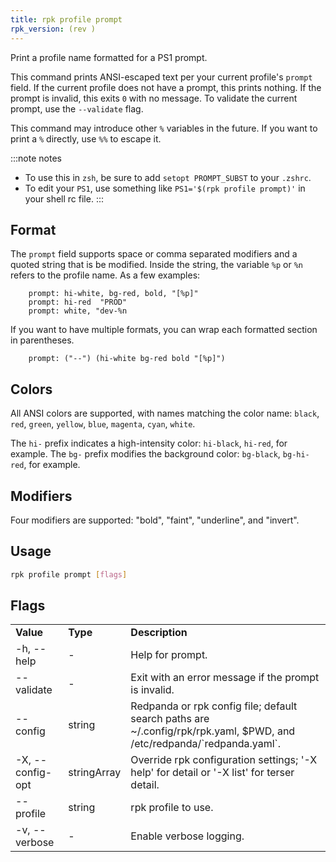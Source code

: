 ```yaml
---
title: rpk profile prompt
rpk_version: (rev )
---
```


<head>
  <meta name="title" content="rpk profile prompt| Redpanda Docs" />
  <meta name="description" content="rpk profile prompt" />
  <link rel="canonical" href="https://docs.redpanda.com/docs/reference/rpk/rpk-profile/rpk-profile-prompt/" />
</head>

Print a profile name formatted for a PS1 prompt.

This command prints ANSI-escaped text per your current profile's `prompt`
field. If the current profile does not have a prompt, this prints nothing.
If the prompt is invalid, this exits `0` with no message. To validate the
current prompt, use the `--validate` flag.

This command may introduce other `%` variables in the future. If you want to
print a `%` directly, use `%%` to escape it.

:::note notes
- To use this in `zsh`, be sure to add `setopt PROMPT_SUBST` to your `.zshrc`.
- To edit your `PS1`, use something like `PS1='$(rpk profile prompt)'` in your
shell rc file.
:::

## Format

The `prompt` field supports space or comma separated modifiers and a quoted
string that is be modified. Inside the string, the variable `%p` or `%n` refers to
the profile name. As a few examples:

```text
    prompt: hi-white, bg-red, bold, "[%p]"
    prompt: hi-red  "PROD"
    prompt: white, "dev-%n
```

If you want to have multiple formats, you can wrap each formatted section in
parentheses.

```text
    prompt: ("--") (hi-white bg-red bold "[%p]")
```

## Colors

All ANSI colors are supported, with names matching the color name:
`black`, `red`, `green`, `yellow`, `blue`, `magenta`, `cyan`, `white`.

The `hi-` prefix indicates a high-intensity color: `hi-black`, `hi-red`, for example.
The `bg-` prefix modifies the background color: `bg-black`, `bg-hi-red`, for example.

## Modifiers

Four modifiers are supported: "bold", "faint", "underline", and "invert".

## Usage

```bash
rpk profile prompt [flags]
```

## Flags

<table>
  <tbody>
    <tr>
      <td>
        <strong>Value</strong>
      </td>
      <td>
        <strong>Type</strong>
      </td>
      <td>
        <strong>Description</strong>
      </td>
    </tr>
    <tr>
      <td>-h, --help</td>
      <td>-</td>
      <td>Help for prompt.</td>
    </tr>
    <tr>
      <td>--validate</td>
      <td>-</td>
      <td>Exit with an error message if the prompt is invalid.</td>
    </tr>
    <tr>
      <td>--config</td>
      <td>string</td>
      <td>
        Redpanda or rpk config file; default search paths are
        ~/.config/rpk/rpk.yaml, $PWD, and /etc/redpanda/`redpanda.yaml`.
      </td>
    </tr>
    <tr>
      <td>-X, --config-opt</td>
      <td>stringArray</td>
      <td>
        Override rpk configuration settings; '-X help' for detail or '-X list'
        for terser detail.
      </td>
    </tr>
    <tr>
      <td>--profile</td>
      <td>string</td>
      <td>rpk profile to use.</td>
    </tr>
    <tr>
      <td>-v, --verbose</td>
      <td>-</td>
      <td>Enable verbose logging.</td>
    </tr>
  </tbody>
</table>
